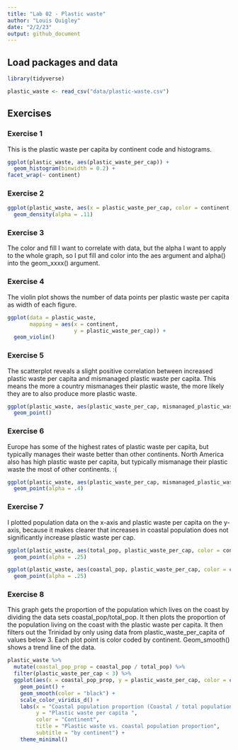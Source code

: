```yaml
---
title: "Lab 02 - Plastic waste"
author: "Louis Quigley"
date: "2/2/23"
output: github_document
---
```


## Load packages and data

```r
library(tidyverse) 
```

```r
plastic_waste <- read_csv("data/plastic-waste.csv")
```

## Exercises

### Exercise 1

This is the plastic waste per capita by continent code and histograms.

```r
ggplot(plastic_waste, aes(plastic_waste_per_cap)) +
  geom_histogram(binwidth = 0.2) +
facet_wrap(~ continent)
```

### Exercise 2

```r
ggplot(plastic_waste, aes(x = plastic_waste_per_cap, color = continent, fill = continent)) +
  geom_density(alpha = .11)
```

### Exercise 3

The color and fill I want to correlate with data, but the alpha I want to apply to the whole graph, so I put fill and color into the aes argument and alpha() into the geom_xxxx() argument. 

### Exercise 4

The violin plot shows the number of data points per plastic waste per capita as width of each figure. 

```r
ggplot(data = plastic_waste, 
       mapping = aes(x = continent, 
                     y = plastic_waste_per_cap)) +
  geom_violin()
```

### Exercise 5

The scatterplot reveals a slight positive correlation between increased plastic waste per capita and mismanaged plastic waste per capita. This means the more a country mismanages their plastic waste, the more likely they are to also produce more plastic waste. 

```r
ggplot(plastic_waste, aes(plastic_waste_per_cap, mismanaged_plastic_waste_per_cap)) +
  geom_point()
```

### Exercise 6

Europe has some of the highest rates of plastic waste per capita, but typically manages their waste better than other continents. North America also has high plastic waste per capita, but typically mismanage their plastic waste the most of other continents. :(

```r
ggplot(plastic_waste, aes(plastic_waste_per_cap, mismanaged_plastic_waste_per_cap, color = continent)) +
  geom_point(alpha = .4)
```

### Exercise 7

I plotted population data on the x-axis and plastic waste per capita on the y-axis, because it makes clearer that increases in coastal population does not significantly increase plastic waste per cap. 

```r
ggplot(plastic_waste, aes(total_pop, plastic_waste_per_cap, color = continent)) +
  geom_point(alpha = .25)
```

```r
ggplot(plastic_waste, aes(coastal_pop, plastic_waste_per_cap, color = continent)) +
  geom_point(alpha = .25)
```

### Exercise 8

This graph gets the proportion of the population which lives on the coast by dividing the data sets coastal_pop/total_pop. It then plots the proportion of the population living on the coast with the plastic waste per capita. It then filters out the Trinidad by only using data from plastic_waste_per_capita of values below 3. Each plot point is color coded by continent. Geom_smooth() shows a trend line of the data. 

```r
plastic_waste %>% 
  mutate(coastal_pop_prop = coastal_pop / total_pop) %>%
  filter(plastic_waste_per_cap < 3) %>%
  ggplot(aes(x = coastal_pop_prop, y = plastic_waste_per_cap, color = continent)) + 
    geom_point() +
    geom_smooth(color = "black") +
    scale_color_viridis_d() +
    labs(x = "Coastal population proportion (Coastal / total population)", 
         y = "Plastic waste per capita ", 
         color = "Continent",
         title = "Plastic waste vs. coastal population proportion",
         subtitle = "by continent") +
    theme_minimal()
```
